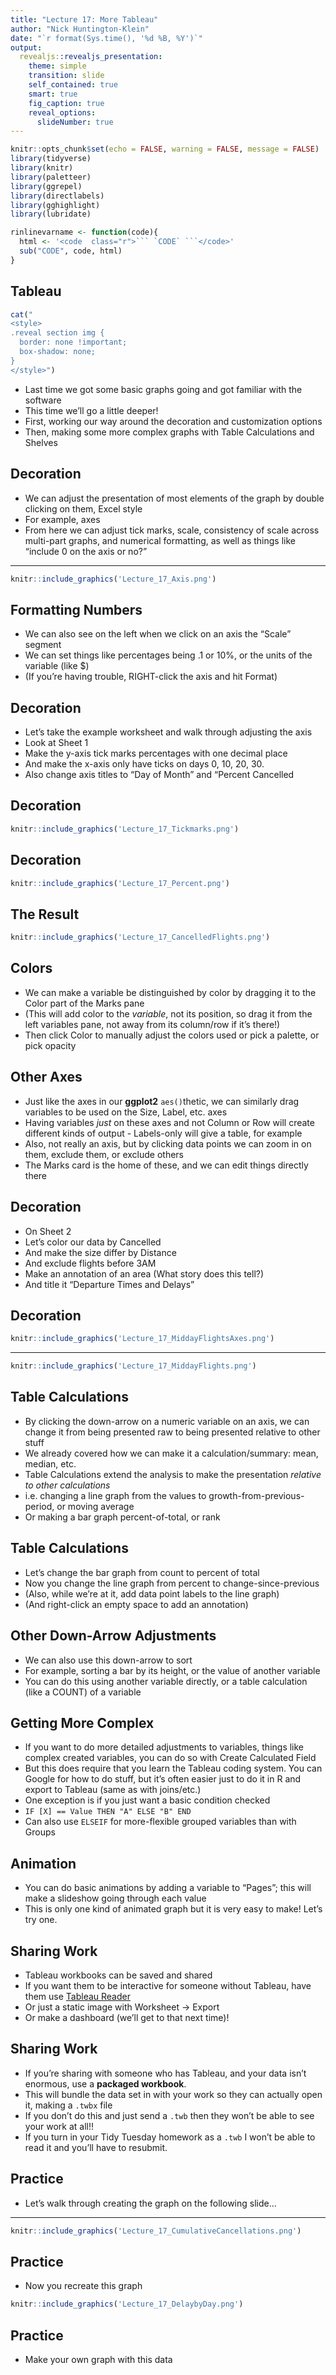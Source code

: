 ```yaml
---
title: "Lecture 17: More Tableau"
author: "Nick Huntington-Klein"
date: "`r format(Sys.time(), '%d %B, %Y')`"
output:   
  revealjs::revealjs_presentation:
    theme: simple
    transition: slide
    self_contained: true
    smart: true
    fig_caption: true
    reveal_options:
      slideNumber: true
---
```


```r
knitr::opts_chunk$set(echo = FALSE, warning = FALSE, message = FALSE)
library(tidyverse)
library(knitr)
library(paletteer)
library(ggrepel)
library(directlabels)
library(gghighlight)
library(lubridate)

rinlinevarname <- function(code){
  html <- '<code  class="r">``` `CODE` ```</code>'
  sub("CODE", code, html)
}
```


## Tableau

```r
cat("
<style>
.reveal section img {
  border: none !important;
  box-shadow: none;
}
</style>")
```

- Last time we got some basic graphs going and got familiar with the software
- This time we'll go a little deeper!
- First, working our way around the decoration and customization options
- Then, making some more complex graphs with Table Calculations and Shelves

## Decoration

- We can adjust the presentation of most elements of the graph by double clicking on them, Excel style
- For example, axes
- From here we can adjust tick marks, scale, consistency of scale across multi-part graphs, and numerical formatting, as well as things like "include 0 on the axis or no?"

---

```r
knitr::include_graphics('Lecture_17_Axis.png')
```

## Formatting Numbers

- We can also see on the left when we click on an axis the "Scale" segment
- We can set things like percentages being .1 or 10%, or the units of the variable (like $)
- (If you're having trouble, RIGHT-click the axis and hit Format)

## Decoration

- Let's take the example worksheet and walk through adjusting the axis
- Look at Sheet 1
- Make the y-axis tick marks percentages with one decimal place
- And make the x-axis only have ticks on days 0, 10, 20, 30.
- Also change axis titles to "Day of Month" and "Percent Cancelled

## Decoration

```r
knitr::include_graphics('Lecture_17_Tickmarks.png')
```

## Decoration

```r
knitr::include_graphics('Lecture_17_Percent.png')
```


## The Result

```r
knitr::include_graphics('Lecture_17_CancelledFlights.png')
```

## Colors

- We can make a variable be distinguished by color by dragging it to the Color part of the Marks pane
- (This will add color to the *variable*, not its position, so drag it from the left variables pane, not away from its column/row if it's there!)
- Then click Color to manually adjust the colors used or pick a palette, or pick opacity

## Other Axes

- Just like the axes in our **ggplot2** `aes()`thetic, we can similarly drag variables to be used on the Size, Label, etc. axes
- Having variables *just* on these axes and not Column or Row will create different kinds of output - Labels-only will give a table, for example
- Also, not really an axis, but by clicking data points we can zoom in on them, exclude them, or exclude others
- The Marks card is the home of these, and we can edit things directly there

## Decoration

- On Sheet 2
- Let's color our data by Cancelled
- And make the size differ by Distance
- And exclude flights before 3AM
- Make an annotation of an area (What story does this tell?)
- And title it "Departure Times and Delays"

## Decoration

```r
knitr::include_graphics('Lecture_17_MiddayFlightsAxes.png')
```

---

```r
knitr::include_graphics('Lecture_17_MiddayFlights.png')
```


## Table Calculations

- By clicking the down-arrow on a numeric variable on an axis, we can change it from being presented raw to being presented relative to other stuff
- We already covered how we can make it a calculation/summary: mean, median, etc.
- Table Calculations extend the analysis to make the presentation *relative to other calculations*
- i.e. changing a line graph from the values to growth-from-previous-period, or moving average
- Or making a bar graph percent-of-total, or rank


## Table Calculations

- Let's change the bar graph from count to percent of total
- Now you change the line graph from percent to change-since-previous
- (Also, while we're at it, add data point labels to the line graph)
- (And right-click an empty space to add an annotation)

## Other Down-Arrow Adjustments

- We can also use this down-arrow to sort
- For example, sorting a bar by its height, or the value of another variable
- You can do this using another variable directly, or a table calculation (like a COUNT) of a variable

## Getting More Complex

- If you want to do more detailed adjustments to variables, things like complex created variables, you can do so with Create Calculated Field
- But this does require that you learn the Tableau coding system. You can Google for how to do stuff, but it's often easier just to do it in R and export to Tableau (same as with joins/etc.)
- One exception is if you just want a basic condition checked
- `IF [X] == Value THEN "A" ELSE "B" END`
- Can also use `ELSEIF` for more-flexible grouped variables than with Groups

## Animation

- You can do basic animations by adding a variable to "Pages"; this will make a slideshow going through each value
- This is only one kind of animated graph but it is very easy to make! Let's try one.

## Sharing Work

- Tableau workbooks can be saved and shared
- If you want them to be interactive for someone without Tableau, have them use [Tableau Reader](https://www.tableau.com/products/reader)
- Or just a static image with Worksheet $\rightarrow$ Export
- Or make a dashboard (we'll get to that next time)!


## Sharing Work

- If you're sharing with someone who has Tableau, and your data isn't enormous, use a **packaged workbook**.
- This will bundle the data set in with your work so they can actually open it, making a `.twbx` file
- If you don't do this and just send a `.twb` then they won't be able to see your work at all!!
- If you turn in your Tidy Tuesday homework as a `.twb` I won't be able to read it and you'll have to resubmit.

## Practice

- Let's walk through creating the graph on the following slide...

---

```r
knitr::include_graphics('Lecture_17_CumulativeCancellations.png')
```

## Practice

- Now you recreate this graph

```r
knitr::include_graphics('Lecture_17_DelaybyDay.png')
```


## Practice

- Make your own graph with this data